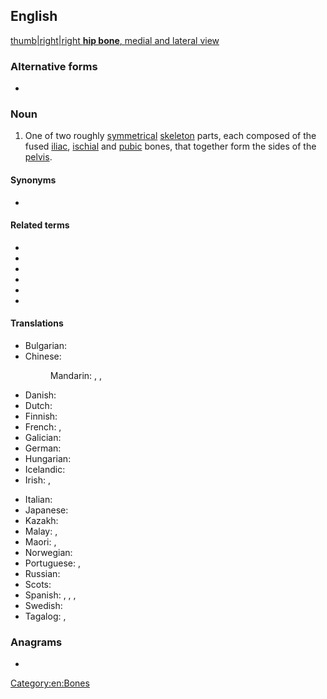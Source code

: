 {{also|hipbone}}
==English==
{{wikipedia}}
[[image:808_Hip_Bone.jpg|thumb|right|right '''hip bone''', [[medial]] and [[lateral]] view]]

===Alternative forms===
* {{l|en|hipbone}}

===Noun===
{{en-noun}}

# {{lb|en|anatomy}} One of two roughly [[symmetrical]] [[skeleton]] parts, each composed of the fused [[iliac]], [[ischial]] and [[pubic]] bones, that together form the sides of the [[pelvis]].

====Synonyms====
* {{l|en|innominate bone}}

====Related terms====
* {{l|en|acetabulum}}
* {{l|en|ilium}}
* {{l|en|ischium}}
* {{l|en|os coxae}}
* {{l|en|pelvis}}
* {{l|en|pubis}}

====Translations====
{{trans-top|bone}}
* Bulgarian: {{t|bg|тазова кост|f}}
* Chinese:
*: Mandarin: {{t+|cmn|髖骨|sc=Hani}}, {{t+|cmn|髋骨|tr=kuāngǔ|sc=Hani}}, {{t+|cmn|胯骨|tr=kuàgǔ|sc=Hani}}
* Danish: {{t|da|hofteben|n}}
* Dutch: {{t+|nl|heupbeen|n}}
* Finnish: {{t+|fi|lonkkaluu}}
* French: {{t|fr|os de la hanche|m}}, {{t+|fr|os coxal|m}}
* Galician: {{t-needed|gl}}
* German: {{t+|de|Hüftknochen|m}}
* Hungarian: {{t+|hu|medencecsont}}
* Icelandic: {{t+|is|mjaðmarbein|n}}
* Irish: {{t|ga|cnámh na corróige|f}}, {{t|ga|cnámh an chromáin|f}}
{{trans-mid}}
* Italian: {{t-needed|it}}
* Japanese: {{t|ja|寛骨|tr=かんこつ, kankotsu|sc=Jpan}}
* Kazakh: {{t|kk|жамбас сүйек}}
* Malay: {{t|ms|tulang pinggul}}, {{t|ms|tulang inominat}}
* Maori: {{t|mi|himu}}, {{t|mi|pōrori}}
* Norwegian: {{t|no|hoftebein}}
* Portuguese: {{t+|pt|anca|f}} {{qualifier|Portugal}}, {{t|pt|osso do quadril|m}} {{qualifier|Brazil}}
* Russian: {{t|ru|[[тазовый|та́зовая]] [[кость]]|f}}
* Scots: {{t|sco|hurkle-bane}}
* Spanish: {{t|es|hueso de la cadera|m}}, {{t+|es|coxal|m}}, {{t|es|hueso coxal|m}}, {{t|es|hueso innominado|m}}
* Swedish: {{t|sv|höftben|n}}
* Tagalog: {{t|tl|balisakang}}, {{t|tl|himulurin}}
{{trans-bottom}}

===Anagrams===
* {{anagrams|en|a=behinop|hopbine}}

[[Category:en:Bones]]